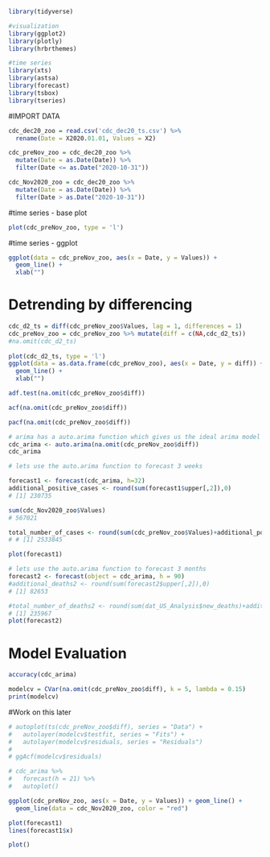 ```{r, messages = FALSE}
library(tidyverse)

#visualization
library(ggplot2)
library(plotly)
library(hrbrthemes)

#time series
library(xts)
library(astsa)
library(forecast)
library(tsbox)
library(tseries)
```

#IMPORT DATA
```{r}
cdc_dec20_zoo = read.csv('cdc_dec20_ts.csv') %>% 
  rename(Date = X2020.01.01, Values = X2)

cdc_preNov_zoo = cdc_dec20_zoo %>% 
  mutate(Date = as.Date(Date)) %>% 
  filter(Date <= as.Date("2020-10-31"))

cdc_Nov2020_zoo = cdc_dec20_zoo %>% 
  mutate(Date = as.Date(Date)) %>% 
  filter(Date > as.Date("2020-10-31")) 


```

#time series - base plot
```{r}
plot(cdc_preNov_zoo, type = 'l')
```
#time series - ggplot
```{r}
ggplot(data = cdc_preNov_zoo, aes(x = Date, y = Values)) +
  geom_line() +
  xlab("")
```

# Detrending by differencing
```{r}
cdc_d2_ts = diff(cdc_preNov_zoo$Values, lag = 1, differences = 1)
cdc_preNov_zoo = cdc_preNov_zoo %>% mutate(diff = c(NA,cdc_d2_ts))
#na.omit(cdc_d2_ts)
  
plot(cdc_d2_ts, type = 'l')
ggplot(data = as.data.frame(cdc_preNov_zoo), aes(x = Date, y = diff)) +
  geom_line() +
  xlab("")
```

```{r}
adf.test(na.omit(cdc_preNov_zoo$diff))
```

```{r}
acf(na.omit(cdc_preNov_zoo$diff))
```

```{r}
pacf(na.omit(cdc_preNov_zoo$diff))
```

```{r}
# arima has a auto.arima function which gives us the ideal arima model based on our data.
cdc_arima <- auto.arima(na.omit(cdc_preNov_zoo$diff))
cdc_arima


```

```{r}
# lets use the auto.arima function to forecast 3 weeks

forecast1 <- forecast(cdc_arima, h=32)
additional_positive_cases <- round(sum(forecast1$upper[,2]),0)
# [1] 230735

sum(cdc_Nov2020_zoo$Values)
# 567021

total_number_of_cases <- round(sum(cdc_preNov_zoo$Values)+additional_positive_cases,0)
# # [1] 2533845

plot(forecast1)

```

```{r}

# lets use the auto.arima function to forecast 3 months
forecast2 <- forecast(object = cdc_arima, h = 90)
#additional_deaths2 <- round(sum(forecast2$upper[,2]),0)
# [1] 82653

#total_number_of_deaths2 <- round(sum(dat_US_Analysis$new_deaths)+additional_deaths2,0)
# [1] 235967
plot(forecast2)
```

# Model Evaluation

```{r}
accuracy(cdc_arima)
```

```{r}
modelcv = CVar(na.omit(cdc_preNov_zoo$diff), k = 5, lambda = 0.15)
print(modelcv)
```

#Work on this later

```{r}
# autoplot(ts(cdc_preNov_zoo$diff), series = "Data") +
#   autolayer(modelcv$testfit, series = "Fits") +
#   autolayer(modelcv$residuals, series = "Residuals")
# 
# ggAcf(modelcv$residuals)
```

```{r}
# cdc_arima %>% 
#   forecast(h = 21) %>% 
#   autoplot() 

ggplot(cdc_preNov_zoo, aes(x = Date, y = Values)) + geom_line() + 
  geom_line(data = cdc_Nov2020_zoo, color = "red")
```

```{r}
plot(forecast1)
lines(forecast1$x)

plot()
```
